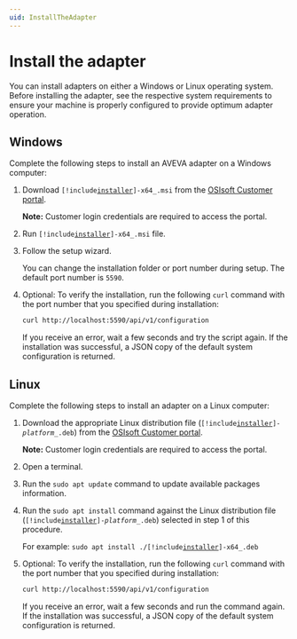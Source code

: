 ```yaml
---
uid: InstallTheAdapter
---
```


# Install the adapter {.tabset}

You can install adapters on either a Windows or Linux operating system. Before installing the adapter, see the respective system requirements to ensure your machine is properly configured to provide optimum adapter operation.

## Windows

Complete the following steps to install an AVEVA adapter on a Windows computer:

1. Download <code>[!include[installer](../_includes/inline/installer-name.md)]-x64_.msi</code> from the [OSIsoft Customer portal](https://customers.osisoft.com/s/products).

    **Note:** Customer login credentials are required to access the portal.

2. Run <code>[!include[installer](../_includes/inline/installer-name.md)]-x64_.msi</code> file.

3. Follow the setup wizard.

    You can change the installation folder or port number during setup. The default port number is `5590`.

4. Optional: To verify the installation, run the following `curl` command with the port number that you specified during installation:

    ```bash
   curl http://localhost:5590/api/v1/configuration
   ```

   If you receive an error, wait a few seconds and try the script again. If the installation was successful, a JSON copy of the default system configuration is returned.

## Linux

Complete the following steps to install an adapter on a Linux computer:

1. Download the appropriate Linux distribution file (<code>[!include[installer](../_includes/inline/installer-name.md)]-<var>platform</var>_.deb</code>) from the [OSIsoft Customer portal](https://customers.osisoft.com/s/products).

    **Note:** Customer login credentials are required to access the portal.

2. Open a terminal.

3. Run the `sudo apt update` command to update available packages information.

4. Run the `sudo apt install` command against the Linux distribution file (<code>[!include[installer](../_includes/inline/installer-name.md)]-<var>platform</var>_.deb</code>) selected in step 1 of this procedure.

    For example: <code>sudo apt install ./[!include[installer](../_includes/inline/installer-name.md)]-x64_.deb</code>

5. Optional: To verify the installation, run the following `curl` command with the port number that you specified during installation:

   ```bash
   curl http://localhost:5590/api/v1/configuration
   ```

    If you receive an error, wait a few seconds and run the command again. If the installation was successful, a JSON copy of the default system configuration is returned.
